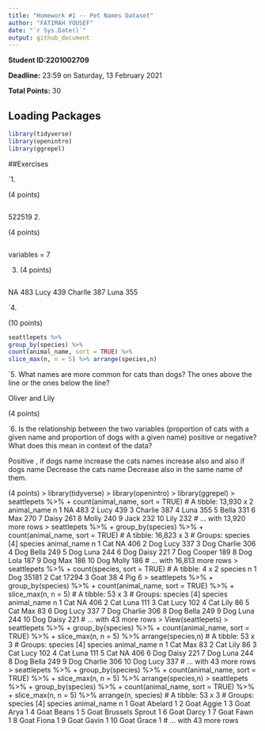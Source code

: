 ```yaml
---
title: "Homework #1 -- Pet Names Dataset"
author: "FATIMAH YOUSEF"
date: "`r Sys.Date()`"
output: github_document
---
```


**Student ID:2201002709**

**Deadline:** 23:59 on Saturday, 13 February 2021

**Total Points:** 30


## Loading Packages

```r

library(tidyverse)
library(openintro)
library(ggrepel)
```


##Exercises

`1. 

(4 points)
```r

```
522519
2.

(4 points)

```r

```
variables = 7

3. 
(4 points)

```r

```
NA 483
Lucy 439
Charlle 387
Luna 355

`4.

(10 points)

```r
seattlepets %>%
group_by(species) %>%
count(animal_name, sort = TRUE) %>%
slice_max(n, n = 5) %>% arrange(species,n)
```

`5.  What names are more common for cats than dogs? The ones above the line or the ones below the line?

Oliver and Lily

(4 points)

`6. Is the relationship between the two variables (proportion of cats with a given name and proportion of dogs with a given name) positive or negative? What does this mean in context of the data?

Positive , if dogs name increase the cats names increase also and also if dogs name Decrease the cats name Decrease also in the same name of them.

(4 points)
> library(tidyverse)
> library(openintro)
> library(ggrepel)
> seattlepets %>%
+     count(animal_name, sort = TRUE)
# A tibble: 13,930 x 2
   animal_name     n
   <chr>       <int>
 1 NA            483
 2 Lucy          439
 3 Charlie       387
 4 Luna          355
 5 Bella         331
 6 Max           270
 7 Daisy         261
 8 Molly         240
 9 Jack          232
10 Lily          232
# … with 13,920 more rows
> seattlepets %>%
+     group_by(species) %>%
+     count(animal_name, sort = TRUE) 
# A tibble: 16,823 x 3
# Groups:   species [4]
   species animal_name     n
   <chr>   <chr>       <int>
 1 Cat     NA            406
 2 Dog     Lucy          337
 3 Dog     Charlie       306
 4 Dog     Bella         249
 5 Dog     Luna          244
 6 Dog     Daisy         221
 7 Dog     Cooper        189
 8 Dog     Lola          187
 9 Dog     Max           186
10 Dog     Molly         186
# … with 16,813 more rows
> seattlepets %>%
+     count(species, sort = TRUE)
# A tibble: 4 x 2
  species     n
  <chr>   <int>
1 Dog     35181
2 Cat     17294
3 Goat       38
4 Pig         6
> seattlepets %>%
+     group_by(species) %>%
+     count(animal_name, sort = TRUE) %>%
+     slice_max(n, n = 5)
# A tibble: 53 x 3
# Groups:   species [4]
   species animal_name     n
   <chr>   <chr>       <int>
 1 Cat     NA            406
 2 Cat     Luna          111
 3 Cat     Lucy          102
 4 Cat     Lily           86
 5 Cat     Max            83
 6 Dog     Lucy          337
 7 Dog     Charlie       306
 8 Dog     Bella         249
 9 Dog     Luna          244
10 Dog     Daisy         221
# … with 43 more rows
> View(seattlepets)
> seattlepets %>%
+     group_by(species) %>%
+     count(animal_name, sort = TRUE) %>%
+     slice_max(n, n = 5) %>% arrange(species,n)
# A tibble: 53 x 3
# Groups:   species [4]
   species animal_name     n
   <chr>   <chr>       <int>
 1 Cat     Max            83
 2 Cat     Lily           86
 3 Cat     Lucy          102
 4 Cat     Luna          111
 5 Cat     NA            406
 6 Dog     Daisy         221
 7 Dog     Luna          244
 8 Dog     Bella         249
 9 Dog     Charlie       306
10 Dog     Lucy          337
# … with 43 more rows
> seattlepets %>%
+ group_by(species) %>%
+ count(animal_name, sort = TRUE) %>%
+ slice_max(n, n = 5) %>% arrange(species,n)
> seattlepets %>%
+     group_by(species) %>%
+     count(animal_name, sort = TRUE) %>%
+     slice_max(n, n = 5) %>% arrange(n, species)
# A tibble: 53 x 3
# Groups:   species [4]
   species animal_name         n
   <chr>   <chr>           <int>
 1 Goat    Abelard             1
 2 Goat    Aggie               1
 3 Goat    Arya                1
 4 Goat    Beans               1
 5 Goat    Brussels Sprout     1
 6 Goat    Darcy               1
 7 Goat    Fawn                1
 8 Goat    Fiona               1
 9 Goat    Gavin               1
10 Goat    Grace               1
# … with 43 more rows
